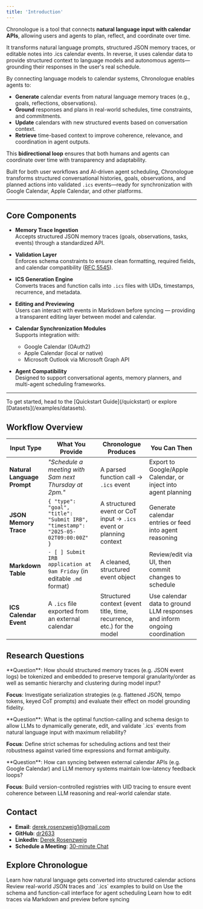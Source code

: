 ```yaml
---
title: 'Introduction'
---
```


Chronologue is a tool that connects **natural language input with calendar APIs**, allowing users and agents to plan, reflect, and coordinate over time.

It transforms natural language prompts, structured JSON memory traces, or editable notes into .ics calendar events. In reverse, it uses calendar data to provide structured context to language models and autonomous agents—grounding their responses in the user's real schedule.

<Accordion title="How Chronologue Connects Language Models to Calendars">
By connecting language models to calendar systems, Chronologue enables agents to:

- **Generate** calendar events from natural language memory traces (e.g., goals, reflections, observations).
- **Ground** responses and plans in real-world schedules, time constraints, and commitments.
- **Update** calendars with new structured events based on conversation context.
- **Retrieve** time-based context to improve coherence, relevance, and coordination in agent outputs.

This **bidirectional loop** ensures that both humans and agents can coordinate over time with transparency and adaptability.

Built for both user workflows and AI-driven agent scheduling, Chronologue transforms structured conversational histories, goals, observations, and planned actions into validated `.ics` events—ready for synchronization with Google Calendar, Apple Calendar, and other platforms.
</Accordion>

---

## Core Components

- **Memory Trace Ingestion**  
  Accepts structured JSON memory traces (goals, observations, tasks, events) through a standardized API.

- **Validation Layer**  
  Enforces schema constraints to ensure clean formatting, required fields, and calendar compatibility ([RFC 5545](https://datatracker.ietf.org/doc/html/rfc5545)).

- **ICS Generation Engine**  
  Converts traces and function calls into `.ics` files with UIDs, timestamps, recurrence, and metadata.

- **Editing and Previewing**  
  Users can interact with events in Markdown before syncing — providing a transparent editing layer between model and calendar.

- **Calendar Synchronization Modules**  
  Supports integration with:
  - Google Calendar (OAuth2)
  - Apple Calendar (local or native)
  - Microsoft Outlook via Microsoft Graph API

- **Agent Compatibility**  
  Designed to support conversational agents, memory planners, and multi-agent scheduling frameworks.

---


<Info>
To get started, head to the [Quickstart Guide](/quickstart) or explore [Datasets](/examples/datasets).
</Info>


## Workflow Overview

| **Input Type**              | **What You Provide**                                                                 | **Chronologue Produces**                                                  | **You Can Then**                                                                 |
|-----------------------------|---------------------------------------------------------------------------------------|---------------------------------------------------------------------------|----------------------------------------------------------------------------------|
| **Natural Language Prompt** | _"Schedule a meeting with Sam next Thursday at 2pm."_                                | A parsed function call → `.ics` event                                     | Export to Google/Apple Calendar, or inject into agent planning                  |
| **JSON Memory Trace**       | `{ "type": "goal", "title": "Submit IRB", "timestamp": "2025-05-02T09:00:00Z" }`     | A structured event or CoT input → `.ics` event or planning context        | Generate calendar entries or feed into agent reasoning                          |
| **Markdown Table**          | `- [ ] Submit IRB application at 9am Friday` (in editable `.md` format)              | A cleaned, structured event object                                        | Review/edit via UI, then commit changes to schedule                             |
| **ICS Calendar Event**      | A `.ics` file exported from an external calendar                                     | Structured context (event title, time, recurrence, etc.) for the model    | Use calendar data to ground LLM responses and inform ongoing coordination       |



## Research Questions

<AccordionGroup>

<Accordion title="Temporal Embedding and Tokens">
**Question**: How should structured memory traces (e.g. JSON event logs) be tokenized and embedded to preserve temporal granularity/order as well as semantic hierarchy and clustering during model input?

**Focus**: Investigate serialization strategies (e.g. flattened JSON, tempo tokens, keyed CoT prompts) and evaluate their effect on model grounding fidelity.
</Accordion>

<Accordion title="Function Calling and Validation">
**Question**: What is the optimal function-calling and schema design to allow LLMs to dynamically generate, edit, and validate `.ics` events from natural language input with maximum reliability?

**Focus**: Define strict schemas for scheduling actions and test their robustness against varied time expressions and format ambiguity.
</Accordion>

<Accordion title="Latency of Calendar Integrations">
**Question**: How can syncing between external calendar APIs (e.g. Google Calendar) and LLM memory systems maintain low-latency feedback loops?

**Focus**: Build version-controlled registries with UID tracing to ensure event coherence between LLM reasoning and real-world calendar state.
</Accordion>

</AccordionGroup>

## Contact

- **Email**: derek.rosenzweig1@gmail.com  
- **GitHub**: [dr2633](https://github.com/dr2633)  
- **LinkedIn**: [Derek Rosenzweig](https://www.linkedin.com/in/derek-rosenzweig-511644114)  
- **Schedule a Meeting**: [30-minute Chat](https://cal.com/derek-rosenzweig-zpj68b/30min?overlayCalendar=true)

## Explore Chronologue

<CardGroup cols={2}>
  <Card
    title="Start with a Prompt"
    icon="message-square"
    href="/quickstart"
  >
    Learn how natural language gets converted into structured calendar actions
  </Card>
  <Card
    title="Explore Datasets"
    icon="database"
    href="/examples/datasets"
  >
    Review real-world JSON traces and `.ics` examples to build on
  </Card>
  <Card
    title="Understand the API"
    icon="code"
    href="/api"
  >
    Use the schema and function-call interface for agent scheduling
  </Card>
  <Card
    title="Customize the Editor"
    icon="edit"
    href="/editor"
  >
    Learn how to edit traces via Markdown and preview before syncing
  </Card>
</CardGroup>
